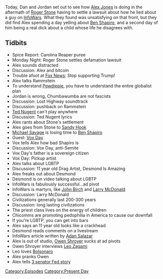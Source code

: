 {{DEFAULTSORT:
    #_EPISODE_0242:December 18-19, 2018
}}{{Episode
    | title             = December 18-19, 2018
    | caption           = Listen to this episode on [https://knowledgefight.libsyn.com/knowledge-fight-december-18-19-2018 Libsyn] [https://open.spotify.com/episode/3cMSd8Sycp2G6GrLnTHXB7 Spotify], Read the [[Transcript/242: December 18-19, 2018|Unofficial Transcript]]
    | episodeNumber     = 242
    | length            = 02:07:47
    | airDate           = December 21, 2018
    | coverageStartDate = December 18, 2018
    | coverageEndDate   = December 19, 2018
    | episodeType       = [[:Category:Present Day|Present Day]]
    | appearance        = [[Roger Stone]], [[Pewdiepie]], [[Ted Nugent]], [[Michael Savage]], [[Ben Shapiro]], [[Vox Day]], [[Desmond Is Amazing]], [[Larry McDonald]], [[Adan Salazar]], [[Owen Shroyer]], [[Leo Zagami]], [[Jair Bolsonaro]]
    | previousEpisode   = [[241: Larry Gets Coached]]
    | nextEpisode       = [[243: April 1-2, 2009]]
}}

{{Stub}}

Today, Dan and Jordan set out to see how [[Alex Jones]] is doing in the aftermath of [[Roger Stone]] having to settle a lawsuit about how he lied about a guy on [[InfoWars]]. What they found was unsatisfying on that front, but they did find Alex spending a day yelling about [[Ben Shapiro]], and a second day of him being a real dick about a child whose life he disagrees with.

==Tidbits==

*Spice Report: Carolina Reaper puree
*Monday Night: Roger Stone settles defamation lawsuit
*Alex sounds distracted
*Discussion: Alex and bitcoin
*Trouble afoot at [[Fox News]]: Stop supporting Trump!
*Alex talks Rammstein
*To understand [[Pewdiepie]], you have to understand the entire globalist plan
*Jordan is wrong, Chumbawumba are not fascists
*Discussion: Lost Highway soundtrack
*Discussion: pushback on Rammstein
*[[Ted Nugent]] can't play anywhere
*Discussion: Ted Nugent lyrics
*Alex rants about Stone's settlement
*Alex goes from Stone to [[The Sandy Hook Elementary Massacre|Sandy Hook]]
*[[Michael Savage]] is losing time to [[Ben Shapiro]]
*Guest: [[Vox Day]]
*Vox tells Alex how bad Shapiro is
*Discussion: Vox Day, anti-Semite
*Vox Day's father is a sovereign citizen
*Vox Day: Pickup artist
*Alex talks about LGBTP
*Discussion: 11 year old Drag Artist, Desmond Is Amazing
*Alex freaks out about Desmond
*Desmond is on video talking about LGBTP
*InfoWars is fabulously successful...ad pivot
*InfoWars is martyrs, like [[John Birch]] and [[Larry McDonald]]
*Discussion: Larry McDonald
*Civilizations generally last 200-300 years
*Discussion: long lasting civilizations
*The priest class lives on the energy of children
*Chicomms are promoting pedophilia in America to cause our downfall
*If you're LGBTP, you can get into bars
*Alex says an 11 year old looks like a crackhead
*Desmond reads comments on a livestream
*InfoWars article written by [[Adan Salazar]]
*Alex is out of studio, [[Owen Shroyer]] sucks at ad pivots
*Owen Shroyer interviews [[Leo Zagami]]
*Leo loves [[Jair Bolsonaro|Bolsonaro]]
*Alex pranks Owen
*Alex tells [[3 senator Fed story]]

[[Category:Episodes]]
[[Category:Present Day]]
